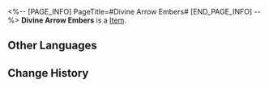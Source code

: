 <%-- [PAGE_INFO]
PageTitle=#Divine Arrow Embers#
[END_PAGE_INFO] --%>
{{Item Infobox
|title       = Divine Arrow Embers
|id          = 140220
|image       = Item Divine Arrow Embers.png
|type        = 
|invCategory = Missions
|rarity      = 3
|effect      = 
|description = At the end of the Third Denizens of Abundance War, Reignbow Arbiter's Sky-Shattering Lux Arrow wiped out everything along the way. The Xianzhou people used the burning embers of the arrow to create many divine objects, and this is one of them. Yukong carries it with her, lest she forgets.
}}
{{Description|1=''"We were so happy then. I wish we could stay in those moments forever."''}}
'''Divine Arrow Embers''' is a [[Item]].

==Other Languages==
{{Other Languages
|en   = Divine Arrow Embers
|zhs  = 神矢余烬
|zht  = 神矢餘燼
|ja   = 神矢の余燼
|ko   = 신의 화살이 남긴 불씨
|es   = Ascuas de flecha divina
|fr   = Braises de la flèche divine
|ru   = Уголёк божественной стрелы
|th   = เศษเถ้าถ่านของศรเทพ
|vi   = Tàn Tro Mũi Tên Thần
|de   = Glut des göttlichen Pfeils
|id   = Bara Api Anak Panah Suci
|pt   = Chamas da Flecha Divina
}}

==Change History==
{{Change History|2.0}}